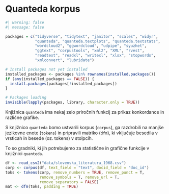 # Quanteda korpus {#sec-delavnica2}

```r
#| warning: false
#| message: false

packages = c("tidyverse", "tidytext", "janitor", "scales", "widyr", 
             "quanteda", "quanteda.textplots", "quanteda.textstats",
             "wordcloud2", "ggwordcloud", "udpipe", "syuzhet",
             "ggtext", "corpustools", "xml2", "XML", "rvest", 
             "readtext", "readxl", "writexl", "xlsx", "stopwords", 
             "xmlconvert", "lubridate")

# Install packages not yet installed
installed_packages <- packages %in% rownames(installed.packages())
if (any(installed_packages == FALSE)) {
  install.packages(packages[!installed_packages])
}

# Packages loading
invisible(lapply(packages, library, character.only = TRUE))
```

Knjižnica `quanteda` ima nekaj zelo priročnih funkcij za prikaz konkordance in različne grafike. 

S knjižnico `quanteda` bomo ustvarili korpus (`corpus`), ga razdrobili na manjše jezikovne enote (`tokens`) in pripravili matriko (`dfm`), ki vključuje besedila v vrsticah in besede (oz. tokens) v stolpcih.  

To so gradniki, ki jih potrebujemo za statistične in grafične funkcije v knjižnici `quanteda`.

```r
df <- read_csv2("data/slovenska_literatura_1968.csv")
corp <- corpus(df, text_field = "text", docid_field = "doc_id")
toks <- tokens(corp, remove_numbers = TRUE, remove_punct = T,
               remove_symbols = T, remove_url = T, 
               remove_separators = FALSE)
mat <- dfm(toks, padding = TRUE)

```

